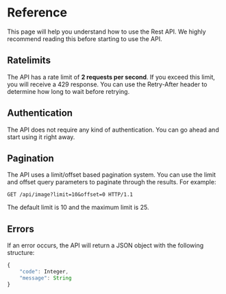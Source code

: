 # Reference

This page will help you understand how to use the Rest API. We highly recommend reading this before starting to use the API.

## Ratelimits

The API has a rate limit of **2 requests per second**. If you exceed this limit, you will receive a 429 response. You can use the Retry-After header to determine how long to wait before retrying.

## Authentication

The API does not require any kind of authentication. You can go ahead and start using it right away.

## Pagination

The API uses a limit/offset based pagination system. You can use the limit and offset query parameters to paginate through the results. For example:

```
GET /api/image?limit=10&offset=0 HTTP/1.1
```

The default limit is 10 and the maximum limit is 25.

## Errors

If an error occurs, the API will return a JSON object with the following structure:

```js
{
    "code": Integer,
    "message": String
}
```
